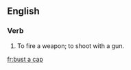 ==English==

===Verb===
{{en-verb|busts a cap|busting a cap|busted a cap}}

# {{lb|en|idiom|colloquial|or|slang}} To fire a weapon; to shoot with a gun.

[[fr:bust a cap]]